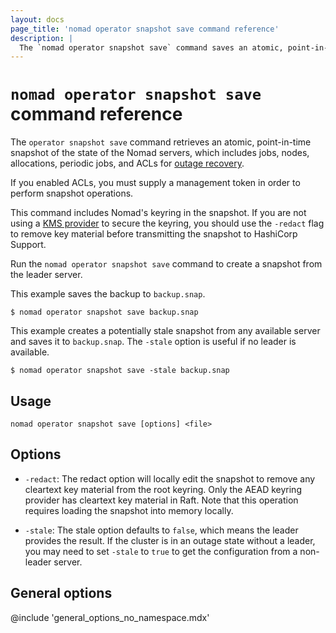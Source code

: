 ```yaml
---
layout: docs
page_title: 'nomad operator snapshot save command reference'
description: |
  The `nomad operator snapshot save` command saves an atomic, point-in-time snapshot of state of the Nomad servers, including jobs, nodes, allocations,periodic jobs, ACLs for outage recovery, and the keyring.
---
```


# `nomad operator snapshot save` command reference

The `operator snapshot save` command retrieves an atomic, point-in-time
snapshot of the state of the Nomad servers, which includes jobs, nodes,
allocations, periodic jobs, and ACLs for [outage recovery].

If you enabled ACLs, you must supply a management token in order to perform
snapshot operations.

<Warning>

This command includes Nomad's keyring in the snapshot. If you are not using a
[KMS provider][] to secure the keyring, you should use the `-redact` flag to
remove key material before transmitting the snapshot to HashiCorp Support.

</Warning>

Run the `nomad operator snapshot save` command to create a snapshot from the
leader server.

This example saves the backup to `backup.snap`.

```shell-session
$ nomad operator snapshot save backup.snap
```

This example creates a potentially stale snapshot from any available server
and saves it to `backup.snap`. The `-stale` option is useful if no
leader is available.

```shell-session
$ nomad operator snapshot save -stale backup.snap
```

## Usage

```plaintext
nomad operator snapshot save [options] <file>
```

## Options

- `-redact`: The redact option will locally edit the snapshot to remove any
  cleartext key material from the root keyring. Only the AEAD keyring provider
  has cleartext key material in Raft. Note that this operation requires loading
  the snapshot into memory locally.

- `-stale`: The stale option defaults to `false`, which means the leader
  provides the result. If the cluster is in an outage state without a leader,
  you may need to set `-stale` to `true` to get the configuration from a
  non-leader server.

## General options

@include 'general_options_no_namespace.mdx'

[outage recovery]: /nomad/docs/manage/outage-recovery
[KMS provider]: /nomad/docs/configuration/keyring
